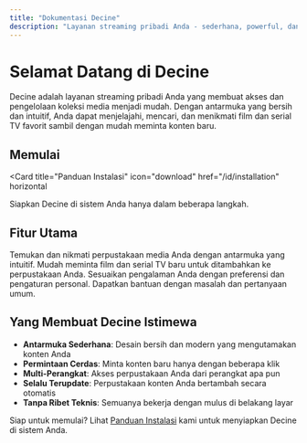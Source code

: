 ```yaml
---
title: "Dokumentasi Decine"
description: "Layanan streaming pribadi Anda - sederhana, powerful, dan mudah digunakan"
---
```


# Selamat Datang di Decine

Decine adalah layanan streaming pribadi Anda yang membuat akses dan pengelolaan koleksi media menjadi mudah. Dengan antarmuka yang bersih dan intuitif, Anda dapat menjelajahi, mencari, dan menikmati film dan serial TV favorit sambil dengan mudah meminta konten baru.

## Memulai

<Card
  title="Panduan Instalasi"
  icon="download"
  href="/id/installation"
  horizontal
>
  Siapkan Decine di sistem Anda hanya dalam beberapa langkah.
</Card>

## Fitur Utama

<Columns cols={2}>
  <Card
    title="Jelajahi & Tonton"
    icon="play"
    href="/id/usage"
  >
    Temukan dan nikmati perpustakaan media Anda dengan antarmuka yang intuitif.
  </Card>
  <Card
    title="Minta Konten"
    icon="plus"
    href="/id/requests"
  >
    Mudah meminta film dan serial TV baru untuk ditambahkan ke perpustakaan Anda.
  </Card>
  <Card
    title="Pengaturan Pengguna"
    icon="gear"
    href="/id/configuration"
  >
    Sesuaikan pengalaman Anda dengan preferensi dan pengaturan personal.
  </Card>
  <Card
    title="Pemecahan Masalah"
    icon="wrench"
    href="/id/troubleshooting"
  >
    Dapatkan bantuan dengan masalah dan pertanyaan umum.
  </Card>
</Columns>

## Yang Membuat Decine Istimewa

- **Antarmuka Sederhana**: Desain bersih dan modern yang mengutamakan konten Anda
- **Permintaan Cerdas**: Minta konten baru hanya dengan beberapa klik
- **Multi-Perangkat**: Akses perpustakaan Anda dari perangkat apa pun
- **Selalu Terupdate**: Perpustakaan konten Anda bertambah secara otomatis
- **Tanpa Ribet Teknis**: Semuanya bekerja dengan mulus di belakang layar

Siap untuk memulai? Lihat [Panduan Instalasi](/id/installation) kami untuk menyiapkan Decine di sistem Anda.